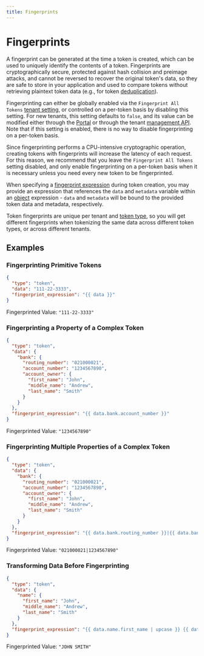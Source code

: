 ```yaml
---
title: Fingerprints
---
```



# Fingerprints

A fingerprint can be generated at the time a token is created, which can be used to uniquely identify the contents of a token.
Fingerprints are cryptographically secure, protected against hash collision and preimage attacks, and cannot be reversed to recover the original token's data,
so they are safe to store in your application and used to compare tokens without retrieving plaintext token data (e.g., for token [deduplication](/docs/concepts/what-are-tokens#deduplication)).

Fingerprinting can either be globally enabled via the `Fingerprint All Tokens` [tenant setting](/docs/api/tenants#tenant-settings-object),
or controlled on a per-token basis by disabling this setting. For new tenants, this setting defaults to `false`,
and its value can be modified either through the [Portal](https://portal.basistheory.com/settings)
or through the tenant [management API](/docs/api/tenants#update-tenant). Note that if this setting is enabled, there is no way
to disable fingerprinting on a per-token basis.

<Alert>Since fingerprinting performs a CPU-intensive cryptographic operation, creating tokens with fingerprints will increase the latency of each request. For this reason, we recommend that you leave the <code>Fingerprint All Tokens</code> setting disabled, and only enable fingerprinting on a per-token basis when it is necessary unless you need every new token to be fingerprinted.</Alert>

When specifying a [fingerprint expression](/docs/expressions/fingerprints) during token creation, you may provide an expression
that references the `data` and `metadata` variable within an [object](/docs/expressions#objects) expression -
`data` and `metadata` will be bound to the provided token data and metadata, respectively.

Token fingerprints are unique per tenant and [token type](/docs/api/tokens/token-types), so you will get different fingerprints when tokenizing the same data
across different token types, or across different tenants.

## Examples

### Fingerprinting Primitive Tokens

```json showLineNumbers title=Request
{
  "type": "token",
  "data": "111-22-3333",
  "fingerprint_expression": "{{ data }}"
}
```

Fingerprinted Value: `"111-22-3333"`

### Fingerprinting a Property of a Complex Token

```json showLineNumbers title=Request
{
  "type": "token",
  "data": {
    "bank": {
      "routing_number": "021000021",
      "account_number": "1234567890",
      "account_owner": {
        "first_name": "John",
        "middle_name": "Andrew",
        "last_name": "Smith"
      }
    }
  },
  "fingerprint_expression": "{{ data.bank.account_number }}"
}
```

Fingerprinted Value: `"1234567890"`

### Fingerprinting Multiple Properties of a Complex Token

```json showLineNumbers title=Request
{
  "type": "token",
  "data": {
    "bank": {
      "routing_number": "021000021",
      "account_number": "1234567890",
      "account_owner": {
        "first_name": "John",
        "middle_name": "Andrew",
        "last_name": "Smith"
      }
    }
  },
  "fingerprint_expression": "{{ data.bank.routing_number }}|{{ data.bank.account_number }}"
}
```

Fingerprinted Value: `"021000021|1234567890"`

### Transforming Data Before Fingerprinting

```json showLineNumbers title=Request
{
  "type": "token",
  "data": {
    "name": {
      "first_name": "John",
      "middle_name": "Andrew",
      "last_name": "Smith"
    }
  },
  "fingerprint_expression": "{{ data.name.first_name | upcase }} {{ data.last_name | upcase }}"
}
```

Fingerprinted Value: `"JOHN SMITH"`
